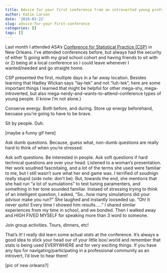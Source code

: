 ```yaml
---
title: Advice for your first conference from an introverted young professional
author: Katie Larson
date: '2019-03-22'
slug: advice-for-your-first-conference
categories: []
tags: []
---
```


Last month I attended ASA’s [Conference for Statistical Practice (CSP)](https://ww2.amstat.org/meetings/csp/2019/) in New Orleans. I’ve attended conferences before, but always had the security of either 1) going with my grad school cohort and having friends to sit with or 2) being at a local conference so I could leave whenever I wanted/needed and go straight home.

CSP presented the first, multiple days in a far away location. Besides learning that Hadley Wickan says “lay-tek” and not “luh-tek”, here are some important things I learned that might be helpful for other mega-shy, mega-introverted, but also mega-nerdy-and-wants-to-attend-conference types of young people. (I know I’m not alone.)

Conserve energy. Both before, and during. Store up energy beforehand, becuase you’re going to have to be brave.

Sit by people. Duh. 

[maybe a funny gif here]

Ask dumb questions. Because, guess what, non-dumb questions are really hard to think of when you’re stressed.

Ask soft questions. Be interested in people. Ask soft questions if hard technical questions are over your head. Listened to a woman’s presentation. Her work soudned fascnitaing, and a lot of the terms she used were familiar to me, but I still wasn’t sure what her end game was. I terrified of soudnign really stupid (side note: don’t be). But, towards the end, she mentions that she had run “a lot of sumulations” to test tuning paramenters, and something in her tone sounded familiar. Instaed of stressing trying to think of an intelligent question, I asked, “So...how many simulations did your advisor make you run?” She laughed and instantly looseded up. “Oh! It never quits! Every time I showed him results…..” I shared similar experiences from my time in school, and we bonded. Then I walked away and HIGH FIVED MYSELF for speaking more than 3 word to someone.

Join group activities. Tours, dinners, etc!

That’s it! I really did learn some actual *stats* at the conference. It’s always a good idea to stick your head our of your little box/.world and remember that stats is being used EVERYWHERE and for very exciting things. If you have any tips for navigating/participating in a professional community as an introvert, I’d love to hear them!

[pic of new orleans?]


